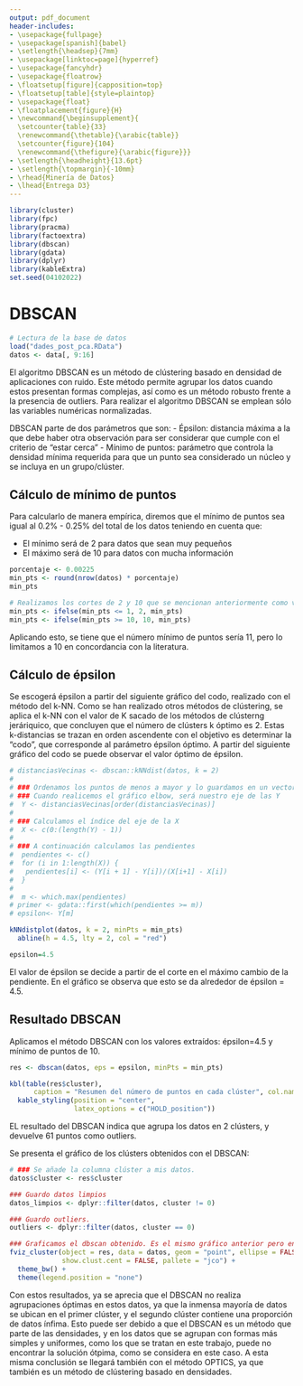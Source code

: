 ```yaml
---
output: pdf_document
header-includes:
- \usepackage{fullpage} 
- \usepackage[spanish]{babel}
- \setlength{\headsep}{7mm} 
- \usepackage[linktoc=page]{hyperref}
- \usepackage{fancyhdr}
- \usepackage{floatrow}
- \floatsetup[figure]{capposition=top}
- \floatsetup[table]{style=plaintop}
- \usepackage{float}
- \floatplacement{figure}{H}
- \newcommand{\beginsupplement}{
  \setcounter{table}{33}  
  \renewcommand{\thetable}{\arabic{table}} 
  \setcounter{figure}{104} 
  \renewcommand{\thefigure}{\arabic{figure}}}
- \setlength{\headheight}{13.6pt}
- \setlength{\topmargin}{-10mm}
- \rhead{Minería de Datos}
- \lhead{Entrega D3}
---
```


\pagenumbering{arabic}
\pagestyle{fancy}

```{=tex}
\cfoot{\thepage}
\setcounter{page}{112}
```
\beginsupplement


```r
library(cluster)
library(fpc)
library(pracma)
library(factoextra)
library(dbscan)
library(gdata)
library(dplyr) 
library(kableExtra)
set.seed(04102022)
```
# DBSCAN

```r
# Lectura de la base de datos
load("dades_post_pca.RData")
datos <- data[, 9:16] 
```
El algoritmo DBSCAN es un método de clústering basado en densidad de aplicaciones con ruido. Este método permite agrupar los datos cuando estos presentan formas complejas, así como es un método robusto frente a la presencia de outliers. Para realizar el algoritmo DBSCAN se emplean sólo las variables numéricas normalizadas. 

DBSCAN parte de dos parámetros que son:
- Épsilon: distancia máxima a la que debe haber otra observación para ser considerar que cumple con el criterio de "estar cerca"
- Mínimo de puntos: parámetro que controla la densidad mínima requerida para que un punto sea considerado un núcleo y se incluya en un grupo/clúster.

## Cálculo de mínimo de puntos
Para calcularlo de manera empírica, diremos que el mínimo de puntos sea igual al 0.2% - 0.25% del total de los datos teniendo en cuenta que: 

  - El mínimo será de 2 para datos que sean muy pequeños
  - El máximo será de 10 para datos con mucha información

```r
porcentaje <- 0.00225
min_pts <- round(nrow(datos) * porcentaje) 
min_pts

# Realizamos los cortes de 2 y 10 que se mencionan anteriormente como validación
min_pts <- ifelse(min_pts <= 1, 2, min_pts)
min_pts <- ifelse(min_pts >= 10, 10, min_pts)
```
Aplicando esto, se tiene que el número mínimo de puntos sería 11, pero lo limitamos a 10 en concordancia con la literatura.
 
## Cálculo de épsilon
Se escogerá épsilon a partir del siguiente gráfico del codo, realizado con el método del k-NN. Como se han realizado otros métodos de clústering, se aplica el k-NN con el valor de K sacado de los métodos de clústerng jeráriquico, que concluyen que el número de clústers k óptimo es 2. Estas k-distancias se trazan en orden ascendente con el objetivo es determinar la “codo”, que corresponde al parámetro épsilon óptimo. A partir del siguiente gráfico del codo se puede observar el valor óptimo de épsilon.

```r
# distanciasVecinas <- dbscan::kNNdist(datos, k = 2)
# 
# ### Ordenamos los puntos de menos a mayor y lo guardamos en un vector.
# ### Cuando realicemos el gráfico elbow, será nuestro eje de las Y
#  Y <- distanciasVecinas[order(distanciasVecinas)]
# 
# ### Calculamos el índice del eje de la X
#  X <- c(0:(length(Y) - 1))
# 
# ### A continuación calculamos las pendientes
#  pendientes <- c()
#  for (i in 1:length(X)) {
# 	pendientes[i] <- (Y[i + 1] - Y[i])/(X[i+1] - X[i])
#  }
# 
#  m <- which.max(pendientes)
# primer <- gdata::first(which(pendientes >= m))
# epsilon<- Y[m] 

kNNdistplot(datos, k = 2, minPts = min_pts)
  abline(h = 4.5, lty = 2, col = "red")

epsilon=4.5
```

El valor de épsilon se decide a partir de el corte en el máximo cambio de la pendiente. En el gráfico se observa que esto se da alrededor de épsilon = 4.5.


## Resultado DBSCAN
Aplicamos el método DBSCAN con los valores extraídos: épsilon=4.5 y mínimo de puntos de 10. 
```r

res <- dbscan(datos, eps = epsilon, minPts = min_pts)

kbl(table(res$cluster),
      caption = "Resumen del número de puntos en cada clúster", col.names = c("Clúster", "Frecuencia de puntos"), booktabs = T) %>%
  kable_styling(position = "center", 
                latex_options = c("HOLD_position"))


```
EL resultado del DBSCAN indica que agrupa los datos en 2 clústers, y devuelve 61 puntos como outliers. 

Se presenta el gráfico de los clústers obtenidos con el DBSCAN:
```r
# ### Se añade la columna clúster a mis datos.
datos$cluster <- res$cluster

### Guardo datos limpios
datos_limpios <- dplyr::filter(datos, cluster != 0)

### Guardo outliers.
outliers <- dplyr::filter(datos, cluster == 0)

### Graficamos el dbscan obtenido. Es el mismo gráfico anterior pero en PCA
fviz_cluster(object = res, data = datos, geom = "point", ellipse = FALSE,
             show.clust.cent = FALSE, pallete = "jco") +
  theme_bw() +
  theme(legend.position = "none")
```
Con estos resultados, ya se aprecia que el DBSCAN no realiza agrupaciones óptimas en estos datos, ya que la inmensa mayoría de datos se ubican en el primer clúster, y el segundo clúster contiene una proporción de datos ínfima. Esto puede ser debido a que el DBSCAN es un método que parte de las densidades, y en los datos que se agrupan con formas más simples y uniformes, como los que se tratan en este trabajo, puede no encontrar la solución ótpima, como se considera en este caso. A esta misma conclusión se llegará también con el método OPTICS, ya que también es un método de clústering basado en densidades.

